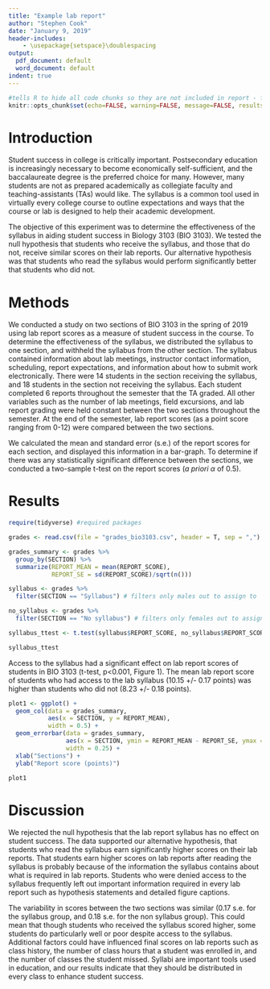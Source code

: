 ```yaml
---
title: "Example lab report"
author: "Stephen Cook"
date: "January 9, 2019"
header-includes:
    - \usepackage{setspace}\doublespacing
output:
  pdf_document: default
  word_document: default
indent: true
---
```


```r
#tells R to hide all code chunks so they are not included in report - figures are still included
knitr::opts_chunk$set(echo=FALSE, warning=FALSE, message=FALSE, results='hide', fig.keep='all')
```

# Introduction

Student success in college is critically important. Postsecondary education is increasingly necessary to become economically self-sufficient, and the baccalaureate degree is the preferred choice for many. However, many students are not as prepared academically as collegiate faculty and teaching-assistants (TAs) would like. The syllabus is a common tool used in virtually every college course to outline expectations and ways that the course or lab is designed to help their academic development. 

The objective of this experiment was to determine the effectiveness of the syllabus in aiding student success in Biology 3103 (BIO 3103). We tested the null hypothesis that students who receive the syllabus, and those that do not, receive similar scores on their lab reports. Our alternative hypothesis was that students who read the syllabus would perform significantly better that students who did not.

# Methods

We conducted a study on two sections of BIO 3103 in the spring of 2019 using lab report scores as a measure of student success in the course. To determine the effectiveness of the syllabus, we distributed the syllabus to one section, and withheld the syllabus from the other section. The syllabus contained information about lab meetings, instructor contact information, scheduling, report expectations, and information about how to submit work electronically. There were 14 students in the section receiving the syllabus, and 18 students in the section not receiving the syllabus. Each student completed 6 reports throughout the semester that the TA graded. All other variables such as the number of lab meetings, field excursions, and lab report grading were held constant between the two sections throughout the semester. At the end of the semester, lab report scores (as a point score ranging from 0-12) were compared between the two sections.

We calculated the mean and standard error (s.e.) of the report scores for each section, and displayed this information in a bar-graph. To determine if there was any statistically significant difference between the sections, we conducted a two-sample t-test on the report scores (*a priori* $\alpha$ of 0.5).

# Results

```r
require(tidyverse) #required packages
```

```r
grades <- read.csv(file = "grades_bio3103.csv", header = T, sep = ",") #import grades
```

```r
grades_summary <- grades %>%
  group_by(SECTION) %>%
  summarize(REPORT_MEAN = mean(REPORT_SCORE),
            REPORT_SE = sd(REPORT_SCORE)/sqrt(n()))
```

```r
syllabus <- grades %>%
  filter(SECTION == "Syllabus") # filters only males out to assign to 'male'

no_syllabus <- grades %>%
  filter(SECTION == "No syllabus") # filters only females out to assign to 'female'
```

```r
syllabus_ttest <- t.test(syllabus$REPORT_SCORE, no_syllabus$REPORT_SCORE)

syllabus_ttest
```

Access to the syllabus had a significant effect on lab report scores of students in BIO 3103 (t-test, p<0.001, Figure 1). The mean lab report score of students who had access to the lab syllabus (10.15 +/- 0.17 points) was higher than students who did not (8.23 +/- 0.18 points). 


```r
plot1 <- ggplot() +
  geom_col(data = grades_summary,
           aes(x = SECTION, y = REPORT_MEAN),
           width = 0.5) +
  geom_errorbar(data = grades_summary,
                aes(x = SECTION, ymin = REPORT_MEAN - REPORT_SE, ymax = REPORT_MEAN + REPORT_SE),
                width = 0.25) +
  xlab("Sections") +
  ylab("Report score (points)")

plot1
```

# Discussion

We rejected the null hypothesis that the lab report syllabus has no effect on student success. The data supported our alternative hypothesis, that students who read the syllabus earn significantly higher scores on their lab reports. That students earn higher scores on lab reports after reading the syllabus is probably because of the information the syllabus contains about what is required in lab reports. Students who were denied access to the syllabus frequently left out important information required in every lab report such as hypothesis statements and detailed figure captions.

The variability in scores between the two sections was similar (0.17 s.e. for the syllabus group, and 0.18 s.e. for the non syllabus group). This could mean that though students who received the syllabus scored higher, some students do particularly well or poor despite access to the syllabus. Additional factors could have influenced final scores on lab reports such as class history, the number of class hours that a student was enrolled in, and the number of classes the student missed. Syllabi are important tools used in education, and our results indicate that they should be distributed in every class to enhance student success.